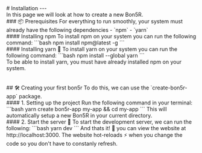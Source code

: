 
<PageTitle title="Installation" />

<Sidebar />
<MDXDocs>
  <DocsAd />
  # Installation
  <Contributors contributors={["manuanish"]} readTime={5}/>
  ---
  <br/>
  In this page we will look at how to create a new Bon5R.
  <br/>
  ### 📦 Prerequisites
  For everything to run smoothly, your system must already have the following
  dependencies
  - `npm`
  - `yarn`
  <br/>
  #### Installing npm
  To install npm on your system you can run the following command:
  ```bash
  npm install npm@latest -g
  ```
  <br/>
  #### Installing yarn 🧶
  To install yarn on your system you can run the following command:
  ```bash
  npm install --global yarn
  ```
  <br/>
  <Alert type="info">To be able to install yarn, you must have already installed npm on your system.</Alert>
  <br/>
  <br/>
  <br/>
  ## 🛠 Creating your first bon5r
  To do this, we can use the `create-bon5r-app` package.
  <br/>
  #### 1. Setting up the project
  Run the following command in your terminal:
  ```bash
  yarn create bon5r-app my-app && cd my-app
  ```
  This will automatically setup a new Bon5R in your current directory.

  <br />
  #### 2. Start the server 🚀
  To start the development server, we can run the following:
  ```bash
  yarn dev
  ```
  And thats it! 🎉 you can view the website at http://localhost:3000. The website hot-reloads ⚡️ when you change the code so you don't have to constanly refresh.
  <br />
  <br />
  <DocsImage src="/docs/bon5r-installation.png" width="2880" height="1630" caption="http://localhost:3000 should return this &#8593;"/>
  <br />
  <br />
  <br />
  <NextPage
    nextPage="Next Steps"
    previousPage="Getting Started"
    prevHref="/docs/getting-started"
    nextHref="/docs/getting-started/next-steps"
  />
</MDXDocs>
